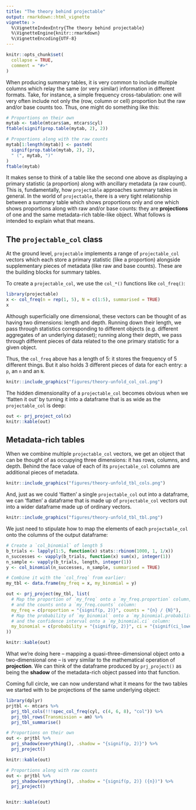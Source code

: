 ```yaml
---
title: "The theory behind projectable"
output: rmarkdown::html_vignette
vignette: >
  %\VignetteIndexEntry{The theory behind projectable}
  %\VignetteEngine{knitr::rmarkdown}
  %\VignetteEncoding{UTF-8}
---
```


```r
knitr::opts_chunk$set(
  collapse = TRUE,
  comment = "#>"
)
```


When producing summary tables, it is very common to include multiple columns 
which relay the same (or very similar) information in different formats. Take,
for instance, a simple frequency cross-tabulation: one will very often include
not only the (row, column or cell) proportion but the raw and/or base counts 
too. Thus, one might do something like this:

```r
# Proportions on their own
mytab <- table(mtcars$am, mtcars$cyl)
ftable(signif(prop.table(mytab, 2), 2)) 

# Proportions along with the raw counts
mytab[1:length(mytab)] <- paste0(
  signif(prop.table(mytab, 2), 2), 
  " (", mytab, ")"
)
ftable(mytab)  
```

It makes sense to think of a table like the second one above as displaying a primary
statistic (a proportion) along with ancillary metadata (a raw count). This is,
fundamentally, how `projectable` approaches summary tables in general. In the
world of `projectable`, there is a very tight relationship between a summary 
table which shows proportions only and one which shows proportions along with 
raw and/or base counts: they are **projections** of one and the same metadata-rich
table-like object. What follows is intended to explain what that means. 

## The `projectable_col` class

At the ground level, `projectable` implements a range of `projectable_col` 
vectors which each store a primary statistic (like a proportion) alongside 
supplementary pieces of metadata (like raw and base counts). These are the 
building blocks for summary tables. 

To create a `projectable_col`, we use the `col_*()` functions like `col_freq()`:

```r
library(projectable)
x <- col_freq(n = rep(1, 5), N = c(1:5), summarised = TRUE) 
x
```

Although superficially one dimensional, these vectors can be thought of as 
having two dimensions: length and depth. Running down their length, we pass
through statistics corresponding to different objects (e.g. different aggregates
of an underlying dataset); running along their depth, we pass through different
pieces of data related to the one primary statistic for a given object.

Thus, the `col_freq` above has a length of 5: it stores the frequency of 5 
different things. But it also holds 3 different pieces of data for each 
entry: a `p`, an `n` and an `N`. 

```r
knitr::include_graphics("figures/theory-unfold_col_col.png")
```

The hidden dimensionality of a `projectable_col` becomes obvious when we 
'flatten it out' by turning it into a dataframe that is as wide as the 
`projectable_col` is deep:

```r
out <- prj_project_col(x)
knitr::kable(out)
```

## Metadata-rich tables

When we combine multiple `projectable_col` vectors, we get an object that can 
be thought of as occupying three dimensions: it has rows, columns, and depth.
Behind the face value of each of its `projectable_col` columns are additional
pieces of metadata.

```r
knitr::include_graphics("figures/theory-unfold_tbl_cols.png")
```

And, just as we could 'flatten' a single `projectable_col` out into a dataframe,
we can 'flatten' a dataframe that is made up of `projectable_col` vectors 
out into a wider dataframe made up of ordinary vectors. 

```r
knitr::include_graphics("figures/theory-unfold_tbl_tbl.png")
```

We just need to stipulate how to map the elements of each `projectable_col` onto 
the columns of the output dataframe:

```r
# Create a `col_binomial` of length 5
b_trials <- lapply(1:5, function(x) stats::rbinom(1000, 1, 1/x))
n_successes <- vapply(b_trials, function(x) sum(x), integer(1))
n_sample <- vapply(b_trials, length, integer(1))
y <- col_binomial(n_successes, n_sample, summarised = TRUE)

# Combine it with the `col_freq` from earlier:
my_tbl <- data.frame(my_freq = x, my_binomial = y)

out <- prj_project(my_tbl, list(
  # Map the proportion of `my_freq` onto a `my_freq.proportion` column, 
  # and the counts onto a `my_freq.counts` column:
  my_freq = c(proportion = "{signif(p, 2)}", counts = "{n} / {N}"), 
  # Map the probability of `my_binomial` onto a `my_binomial.probability` column, 
  # and the confidence interval onto a `my_binomial.ci` column:
  my_binomial = c(probability = "{signif(p, 2)}", ci = "{signif(ci_lower, 2)}-{signif(ci_upper, 2)}") 
))

knitr::kable(out)
```


What we're doing here -- mapping a quasi-three-dimensional object onto a 
two-dimensional one -- is very similar to the mathematical operation of 
**projection**. We can think of the dataframe produced by `prj_project()` as
being the **shadow** of the metadata-rich object passed into that function.

Coming full circle, we can now understand what it means for the two tables we
started with to be projections of the same underlying object:

```r
library(dplyr)
prjtbl <- mtcars %>% 
  prj_tbl_cols(!!!spec_col_freq(cyl, c(4, 6, 8), "col")) %>% 
  prj_tbl_rows(Transmission = am) %>% 
  prj_tbl_summarise()

# Proportions on their own
out <- prjtbl %>% 
  prj_shadow(everything(), .shadow = "{signif(p, 2)}") %>% 
  prj_project()

knitr::kable(out)

# Proportions along with raw counts
out <- prjtbl %>% 
  prj_shadow(everything(), .shadow = "{signif(p, 2)} ({n})") %>% 
  prj_project()


knitr::kable(out)
```


